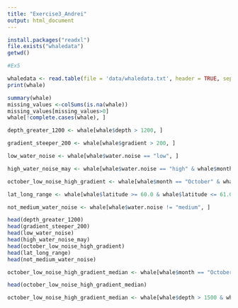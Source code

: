 ```yaml
---
title: "Exercise3_Andrei"
output: html_document
---
```

```r
install.packages("readxl")  
file.exists("whaledata")
getwd()
```

```r
#Ex5

whaledata <- read.table(file = 'data/whaledata.txt', header = TRUE, sep = '\t', stringsAsFactors = TRUE)
print(whale)
```
```r
summary(whale)
missing_values <-colSums(is.na(whale))
missing_values[missing_values>0]
whale[!complete.cases(whale), ]

```
```r
depth_greater_1200 <- whale[whale$depth > 1200, ]

gradient_steeper_200 <- whale[whale$gradient > 200, ]

low_water_noise <- whale[whale$water.noise == "low", ]

high_water_noise_may <- whale[whale$water.noise == "high" & whale$month == "May", ]

october_low_noise_high_gradient <- whale[whale$month == "October" & whale$water.noise == "low" & whale$gradient > 132, ]

lat_long_range <- whale[whale$latitude >= 60.0 & whale$latitude <= 61.0 & whale$longitude >= -6.0 & whale$longitude <= -4.0, ]

not_medium_water_noise <- whale[whale$water.noise != "medium", ]

head(depth_greater_1200)
head(gradient_steeper_200)
head(low_water_noise)
head(high_water_noise_may)
head(october_low_noise_high_gradient)
head(lat_long_range)
head(not_medium_water_noise)

```
```r
october_low_noise_high_gradient_median <- whale[whale$month == "October" & whale$water.noise == "low" & whale$gradient > median(whale$gradient, na.rm = TRUE), ]

head(october_low_noise_high_gradient_median)

```

```r
october_low_noise_high_gradient_median <- whale[whale$depth > 1500 & whale$gradient > median(whale$gradient, na.rm = TRUE), ]
```


